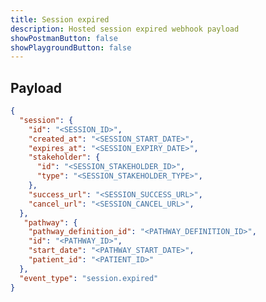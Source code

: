 ```yaml
---
title: Session expired
description: Hosted session expired webhook payload
showPostmanButton: false
showPlaygroundButton: false
---
```


## Payload

```json
{
  "session": {
    "id": "<SESSION_ID>",
    "created_at": "<SESSION_START_DATE>",
    "expires_at": "<SESSION_EXPIRY_DATE>",
    "stakeholder": {
      "id": "<SESSION_STAKEHOLDER_ID>",
      "type": "<SESSION_STAKEHOLDER_TYPE>",
    },
    "success_url": "<SESSION_SUCCESS_URL>",
    "cancel_url": "<SESSION_CANCEL_URL>",
  },
   "pathway": {
    "pathway_definition_id": "<PATHWAY_DEFINITION_ID>",
    "id": "<PATHWAY_ID>",
    "start_date": "<PATHWAY_START_DATE>",
    "patient_id": "<PATIENT_ID>"
  },
  "event_type": "session.expired"
}
```
